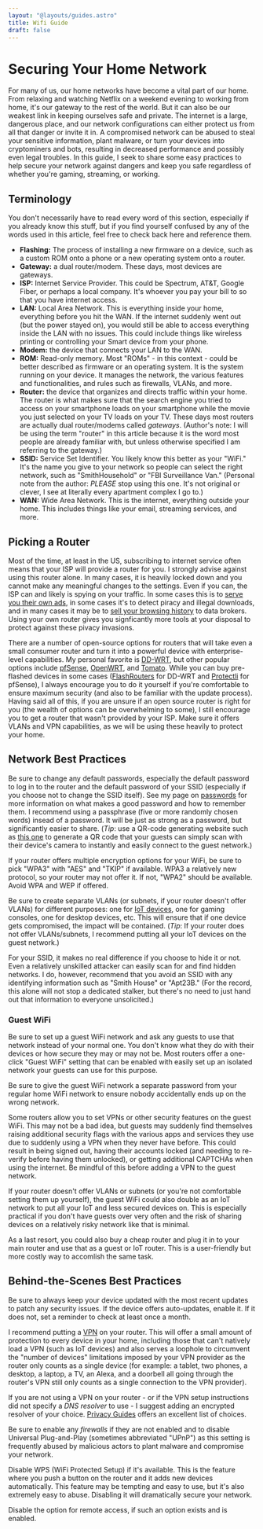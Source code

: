 ```yaml
---
layout: "@layouts/guides.astro"
title: Wifi Guide
draft: false
---
```


# Securing Your Home Network

For many of us, our home networks have become a vital part of our home. From relaxing and watching Netflix on a weekend evening to working from home, it's our gateway to the rest of the world. But it can also be our weakest link in keeping ourselves safe and private. The internet is a large, dangerous place, and our network configurations can either protect us from all that danger or invite it in. A compromised network can be abused to steal your sensitive information, plant malware, or turn your devices into cryptominers and bots, resulting in decreased performance and possibly even legal troubles. In this guide, I seek to share some easy practices to help secure your network against dangers and keep you safe regardless of whether you're gaming, streaming, or working.

## Terminology

You don't necessarily have to read every word of this section, especially if you already know this stuff, but if you find yourself confused by any of the words used in this article, feel free to check back here and reference them.

- **Flashing:** The process of installing a new firmware on a device, such as a custom ROM onto a phone or a new operating system onto a router.
- **Gateway:** a dual router/modem. These days, most devices are gateways.
- **ISP:** Internet Service Provider. This could be Spectrum, AT&T, Google Fiber, or perhaps a local company. It's whoever you pay your bill to so that you have internet access.
- **LAN:** Local Area Network. This is everything inside your home, everything before you hit the WAN. If the internet suddenly went out (but the power stayed on), you would still be able to access everything inside the LAN with no issues. This could include things like wireless printing or controlling your Smart device from your phone.
- **Modem:** the device that connects your LAN to the WAN.
- **ROM:** Read-only memory. Most "ROMs" - in this context - could be better described as firmware or an operating system. It is the system running on your device. It manages the network, the various features and functionalities, and rules such as firewalls, VLANs, and more.
- **Router:** the device that organizes and directs traffic within your home. The router is what makes sure that the search engine you tried to access on your smartphone loads on your smartphone while the movie you just selected on your TV loads on your TV. These days most routers are actually dual router/modems called _gateways_. (Author's note: I will be using the term "router" in this article because it is the word most people are already familiar with, but unless otherwise specified I am referring to the gateway.)
- **SSID:** Service Set Identifier. You likely know this better as your "WiFi." It's the name you give to your network so people can select the right network, such as "SmithHousehold" or "FBI Surveillance Van." (Personal note from the author: _PLEASE_ stop using this one. It's not original or clever, I see at literally every apartment complex I go to.)
- **WAN:** Wide Area Network. This is the internet, everything outside your home. This includes things like your email, streaming services, and more.

## Picking a Router

Most of the time, at least in the US, subscribing to internet service often means that your ISP will provide a router for you. I strongly advise against using this router alone. In many cases, it is heavily locked down and you cannot make any meaningful changes to the settings. Even if you can, the ISP can and likely is spying on your traffic. In some cases this is to [serve you their own ads](https://www.ghacks.net/2008/04/17/is-your-isp-injecting-ads-on-websites-you-visit/), in some cases it's to detect piracy and illegal downloads, and in many cases it may be to [sell your browsing history](https://www.washingtonpost.com/news/the-switch/wp/2017/03/29/what-to-expect-now-that-internet-providers-can-collect-and-sell-your-web-browser-history/) to data brokers. Using your own router gives you signficantly more tools at your disposal to protect against these pivacy invasions.

There are a number of open-source options for routers that will take even a small consumer router and turn it into a powerful device with enterprise-level capabilities. My personal favorite is [DD-WRT](https://dd-wrt.com/), but other popular options include [pfSense](https://www.pfsense.org/), [OpenWRT](https://openwrt.org/), and [Tomato](https://freshtomato.org/). While you can buy pre-flashed devices in some cases ([FlashRouters](https://www.flashrouters.com/) for DD-WRT and [Protectli](https://protectli.com/) for pfSense), I always encourage you to do it yourself if you're comfortable to ensure maximum security (and also to be familiar with the update process). Having said all of this, if you are unsure if an open source router is right for you (the wealth of options can be overwhelming to some), I still encourage you to get a router that wasn't provided by your ISP. Make sure it offers VLANs and VPN capabilities, as we will be using these heavily to protect your home.

## Network Best Practices

Be sure to change any default passwords, especially the default password to log in to the router and the default password of your SSID (especially if you choose not to change the SSID itself). See my page on [passwords](/guides/most-important/passwords) for more information on what makes a good password and how to remember them. I recommend using a passphrase (five or more randomly chosen words) insead of a password. It will be just as strong as a password, but significantly easier to share. (_Tip_: use a QR-code generating website such as [this one](https://www.qr-code-generator.com/) to generate a QR code that your guests can simply scan with their device's camera to instantly and easily connect to the guest network.)

If your router offers multiple encryption options for your WiFi, be sure to pick "WPA3" with "AES" and "TKIP" if available. WPA3 a relatively new protocol, so your router may not offer it. If not, "WPA2" should be available. Avoid WPA and WEP if offered.

Be sure to create separate VLANs (or subnets, if your router doesn't offer VLANs) for different purposes: one for [IoT devices](/guides/less-important/iot), one for gaming consoles, one for desktop devices, etc. This will ensure that if one device gets compromised, the impact will be contained. (_Tip_: If your router does not offer VLANs/subnets, I recommend putting all your IoT devices on the guest network.)

For your SSID, it makes no real difference if you choose to hide it or not. Even a relatively unskilled attacker can easily scan for and find hidden networks. I do, however, recommend that you avoid an SSID with any identifying information such as "Smith House" or "Apt23B." (For the record, this alone will not stop a dedicated stalker, but there's no need to just hand out that information to everyone unsolicited.)

### Guest WiFi

Be sure to set up a guest WiFi network and ask any guests to use that network instead of your normal one. You don't know what they do with their devices or how secure they may or may not be. Most routers offer a one-click "Guest WiFi" setting that can be enabled with easily set up an isolated network your guests can use for this purpose. 

Be sure to give the guest WiFi network a separate password from your regular home WiFi network to ensure nobody accidentally ends up on the wrong network.

Some routers allow you to set VPNs or other security features on the guest WiFi. This may not be a bad idea, but guests may suddenly find themselves raising additional security flags with the various apps and services they use due to suddenly using a VPN when they never have before. This could result in being signed out, having their accounts locked (and needing to re-verify before having them unlocked), or getting additional CAPTCHAs when using the internet. Be mindful of this before adding a VPN to the guest network.

If your router doesn't offer VLANs or subnets (or you're not comfortable setting them up yourself), the guest WiFi could also double as an IoT network to put all your IoT and less secured devices on. This is especially practical if you don't have guests over very often and the risk of sharing devices on a relatively risky network like that is minimal.

As a last resort, you could also buy a cheap router and plug it in to your main router and use that as a guest or IoT router. This is a user-friendly but more costly way to accomlish the same task.

## Behind-the-Scenes Best Practices

Be sure to always keep your device updated with the most recent updates to patch any security issues. If the device offers auto-updates, enable it. If it does not, set a reminder to check at least once a month.

I recommend putting a [VPN](/guides/less-important/vpns) on your router. This will offer a small amount of protection to every device in your home, including those that can't natively load a VPN (such as IoT devices) and also serves a loophole to circumvent the "number of devices" limitations imposed by your VPN provider as the router only counts as a single device (for example: a tablet, two phones, a desktop, a laptop, a TV, an Alexa, and a doorbell all going through the router's VPN still only counts as a single connection to the VPN provider).

If you are not using a VPN on your router - or if the VPN setup instructions did not specify a <dfn title="Domain Name Server, the phonebook or map of the internet your browser or app uses to find other websites or links">DNS resolver</dfn> to use - I suggest adding an encrypted resolver of your choice. [Privacy Guides](https://www.privacyguides.org/en/dns/) offers an excellent list of choices.

Be sure to enable any <dfn title="A network security system that monitors and controls incoming and outgoing network traffic based on predetermined security rules.">firewalls</dfn> if they are not enabled and to disable Universal Plug-and-Play (sometimes abbreviated "UPnP") as this setting is frequently abused by malicious actors to plant malware and compromise your network.

Disable WPS (WiFi Protected Setup) if it's available. This is the feature where you push a button on the router and it adds new devices automatically. This feature may be tempting and easy to use, but it's also extremely easy to abuse. Disabling it will dramatically secure your network.

Disable the option for remote access, if such an option exists and is enabled.
